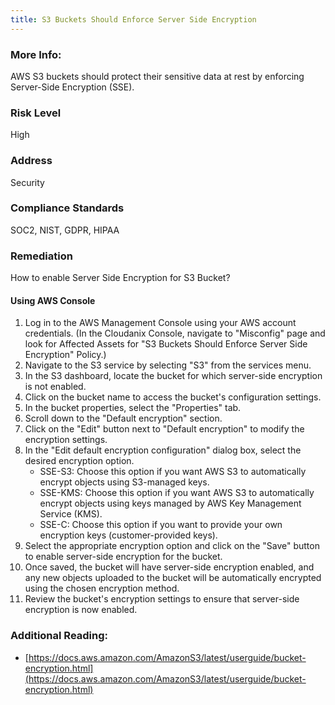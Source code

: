 ```yaml
---
title: S3 Buckets Should Enforce Server Side Encryption
---
```


### More Info:

AWS S3 buckets should protect their sensitive data at rest by enforcing Server-Side Encryption (SSE).

### Risk Level

High

### Address

Security

### Compliance Standards

SOC2, NIST, GDPR, HIPAA

### Remediation

How to enable Server Side Encryption for S3 Bucket?

#### Using AWS Console

1. Log in to the AWS Management Console using your AWS account credentials.
    (In the Cloudanix Console, navigate to "Misconfig" page and look for Affected Assets for "S3 Buckets Should Enforce Server Side Encryption" Policy.)
2. Navigate to the S3 service by selecting "S3" from the services menu.
3. In the S3 dashboard, locate the bucket for which server-side encryption is not enabled.
4. Click on the bucket name to access the bucket's configuration settings.
5. In the bucket properties, select the "Properties" tab.
6. Scroll down to the "Default encryption" section.
7. Click on the "Edit" button next to "Default encryption" to modify the encryption settings.
8. In the "Edit default encryption configuration" dialog box, select the desired encryption option.
   - SSE-S3: Choose this option if you want AWS S3 to automatically encrypt objects using S3-managed keys.
   - SSE-KMS: Choose this option if you want AWS S3 to automatically encrypt objects using keys managed by AWS Key Management Service (KMS).
   - SSE-C: Choose this option if you want to provide your own encryption keys (customer-provided keys).
9. Select the appropriate encryption option and click on the "Save" button to enable server-side encryption for the bucket.
10. Once saved, the bucket will have server-side encryption enabled, and any new objects uploaded to the bucket will be automatically encrypted using the chosen encryption method.
11. Review the bucket's encryption settings to ensure that server-side encryption is now enabled.

### Additional Reading:

- [https://docs.aws.amazon.com/AmazonS3/latest/userguide/bucket-encryption.html](https://docs.aws.amazon.com/AmazonS3/latest/userguide/bucket-encryption.html)
